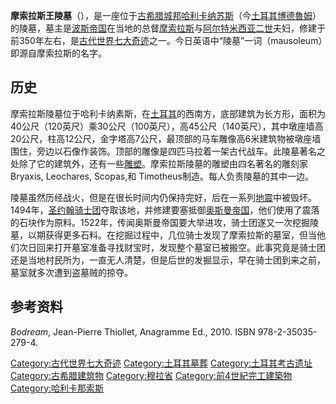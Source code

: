 {{expand|time=2007-09-26T20:19:47Z}}
{{unreferenced|time=2008-7-29}}
{{noteTA
|1=zh-hans:奇迹; zh-hant:奇蹟;
|2=T=zh-hans:奥斯曼帝国; zh-hant:鄂圖曼帝國; zh-hk:鄂圖曼帝國;
}}
{{Infobox building
| name                = 摩索拉斯王陵墓
| native_name         = 
| native_name_lang    = 
| former_names        = 
| alternate_names     = 
| status              = 
| image               = Mausoleum of Halicarnassus 2009.jpg
| image_alt           =
| image_size          = 
| caption             = 摩索拉斯王陵墓遗迹
| map_type            = Turkey
| map_[[Lion|Lion]]             = 
| altitude            = 
| building_type       = [[陵墓|陵墓]]
| architectural_style = [[古典主义建筑|古典主义]]
| structural_system   = 
| cost                = 
| ren_cost            = 
| client              = [[摩索拉斯|摩索拉斯]]、[[阿尔特米西亚二世|阿尔特米西亚二世]]
| owner               = 
| current_tenants     = 
| landlord            = 
| location            = {{TUR}}[[博德鲁姆|博德鲁姆]]
| address             = 
| location_town       = 
| location_country    = 
| iso_region          = TR-48
| coordinates_display = inline, title
| coordinates_format  = dms
| latitude            = 37.0379
| longitude           = 27.4241
| groundbreaking_date = 
| start_date          = 
| completion_date     = 前353年之后
| opened_date         = 
| inauguration_date   = 
| renovation_date     = 
| demolition_date     = 
| destruction_date    = 12世纪间、1402年
| height              = 约{{convert|45|m|ft}}
| architectural       = 
| tip                 = 
| antenna_spire       = 
| roof                = 
| top_floor           = 
| observatory         = 
| other_dimensions    = 
| floor_count         = 
| floor_area          = 
| seating_type        = 
| seating_capacity    = 
| elevator_count      = 
| architect           = [[Satyros|Satyros]]、[[Pythius_of_Priene|Pythius of Priene]]
| architecture_firm   = 
| structural_engineer = 
| services_engineer   = 
| civil_engineer      = 
| other_designers     = [[Leochares|Leochares]]、[[Bryaxis|Bryaxis]]、[[Scopas|Scopas]]、[[Timotheus_(sculptor)|Timotheus]]
| quantity_surveyor   = 
| main_contractor     = 
| awards              = 
| designations        = 
| ren_architect       = 
| ren_firm            = 
| ren_str_engineer    = 
| ren_serv_engineer   = 
| ren_civ_engineer    = 
| ren_oth_designers   = 
| ren_qty_surveyor    = 
| ren_awards          =
| parking             =
| url                 = 
| embedded            = 
| references          = 
| highest_region =
| highest_reflabel = 
| highest_prev =
| highest_start =
| highest_end =
| highest_next =
}}

'''摩索拉斯王陵墓'''（{{lang-grc|Μαυσωλεῖον Ἁλικαρνασσεύς, Μαυσωλεῖον τοῦ Ἁλικαρνασσοῦ （Ἀλικαρνασσοῦ）}}），是一座位于[[古希腊|古希腊]][[城邦|城邦]][[哈利卡纳苏斯|哈利卡纳苏斯]]（今[[土耳其|土耳其]][[博德魯姆|博德魯姆]]）的陵墓，墓主是[[波斯帝国|波斯帝国]]在当地的总督[[摩索拉斯|摩索拉斯]]与[[阿尔特米西亚二世|阿尔特米西亚二世]]夫妇，修建于前350年左右，是[[古代世界七大奇迹|古代世界七大奇迹]]之一。今日英语中“陵墓”一词（mausoleum）即源自摩索拉斯的名字。

==历史==
摩索拉斯陵墓位于哈利卡纳素斯，在[[土耳其|土耳其]]的西南方，底部建筑为长方形，面积为40公尺（120英尺）乘30公尺（100英尺），高45公尺（140英尺），其中墩座墙高20公尺，柱高12公尺，金字塔高7公尺，最顶部的马车雕像高6米建筑物被墩座墙围住，旁边以石像作装饰。顶部的雕像是四匹马拉着一架古代战车。此陵墓著名之处除了它的建筑外，还有一些[[雕塑|雕塑]]。摩索拉斯陵墓的雕塑由四名著名的雕刻家Bryaxis, Leochares, Scopas,和 Timotheus制造。每人负责陵墓的其中一边。

陵墓虽然历经战火，但是在很长时间内仍保持完好，后在一系列[[地震|地震]]中被毁坏。1494年，[[圣约翰骑士团|圣约翰骑士团]]夺取该地，并修建要塞抵御[[奥斯曼帝国|奥斯曼帝国]]，他们使用了震落的石块作为原料。1522年，传闻奥斯曼帝国要大举进攻，骑士团遂又一次挖掘陵墓，以期获得更多石料。在挖掘过程中，几位骑士发现了摩索拉斯的墓室，但当他们次日回来打开墓室准备寻找财宝时，发现整个墓室已被搬空。此事究竟是骑士团还是当地村民所为，一直无人清楚，但是后世的发掘显示，早在骑士团到来之前，墓室就多次遭到盗墓贼的掠夺。

==参考资料==
{{commonscat|Mausoleum at Halicarnassus|摩索拉斯王陵墓}}
''Bodream'', Jean-Pierre Thiollet, Anagramme Ed., 2010. ISBN 978-2-35035-279-4.

{{世界七大奇迹}}

{{Authority control}}
[[Category:古代世界七大奇迹|Category:古代世界七大奇迹]]
[[Category:土耳其墓葬|Category:土耳其墓葬]]
[[Category:土耳其考古遗址|Category:土耳其考古遗址]]
[[Category:古希腊建筑物|Category:古希腊建筑物]]
[[Category:穆拉省|Category:穆拉省]]
[[Category:前4世紀完工建築物|Category:前4世紀完工建築物]]
[[Category:哈利卡那索斯|Category:哈利卡那索斯]]